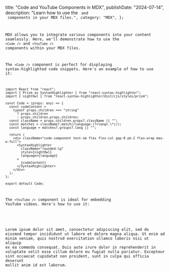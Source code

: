   title: "Code and YouTube Components in MDX",
  publishDate: "2024-07-14",
  description:
    "Learn how to use the <Code /> and <YouTube /> components in your MDX files.",
  category: "MDX",
};

MDX allows you to integrate various components into your content seamlessly. Here, we'll demonstrate how to use the `<Code />` and `<YouTube />` components within your MDX files.

The `<Code />` component is perfect for displaying syntax-highlighted code snippets. Here's an example of how to use it:

```tsx
import React from "react";
import { Prism as SyntaxHighlighter } from "react-syntax-highlighter";
import { nightOwl } from "react-syntax-highlighter/dist/cjs/styles/prism";

const Code = (props: any) => {
  const codeContent =
    typeof props.children === "string"
      ? props.children
      : props.children.props.children;
  const className = props.children.props?.className || "";
  const matches = className?.match(/language-(?<lang>.\*)/);
  const language = matches?.groups?.lang || "";

  return (
    <div className="code-component text-sm flex flex-col gap-0 pb-2 flex-wrap max-w-full">
      <SyntaxHighlighter
        className="rounded-lg"
        style={nightOwl}
        language={language}
      >
        {codeContent}
      </SyntaxHighlighter>
    </div>
  );
};

export default Code;
```

The `<YouTube />` component is ideal for embedding YouTube videos. Here's how to use it:

<YouTube id="dQw4w9WgXcQ" />

Lorem ipsum dolor sit amet, consectetur adipiscing elit, sed do eiusmod tempor incididunt ut labore et dolore magna aliqua. Ut enim ad minim veniam, quis nostrud exercitation ullamco laboris nisi ut aliquip ex ea commodo consequat. Duis aute irure dolor in reprehenderit in voluptate velit esse cillum dolore eu fugiat nulla pariatur. Excepteur sint occaecat cupidatat non proident, sunt in culpa qui officia deserunt mollit anim id est laborum.
